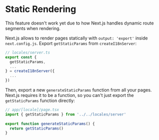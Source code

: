 
# Static Rendering

<Callout type="warning" emoji="⚠️">
  This feature doesn't work yet due to how Next.js handles dynamic route segments when rendering.
</Callout>

Next.js allows to render pages statically with `output: 'export'` inside `next.config.js`. Export `getStaticParams` from `createI18nServer`:

```ts {3}
// locales/server.ts
export const {
  getStaticParams,
  ...
} = createI18nServer({
  ...
})
```

Then, export a new `generateStaticParams` function from all your pages. Next.js requires it to be a function, so you can't just export the `getStaticParams` function directly:

```ts {2,4-6}
// app/[locale]/page.tsx
import { getStaticParams } from '../../locales/server'
 
export function generateStaticParams() {
  return getStaticParams()
}
```

